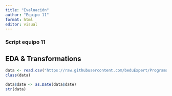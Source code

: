```yaml
---
title: "Evaluación"
author: "Equipo 11"
format: html
editor: visual
---
```


### Script equipo 11

## EDA & Transformations

```r

data <- read.csv("https://raw.githubusercontent.com/beduExpert/Programacion-R-Santander-2021/main/Sesion-08/Postwork/match.data.csv")
class(data)

data$date <- as.Date(data$date)
str(data)
```
